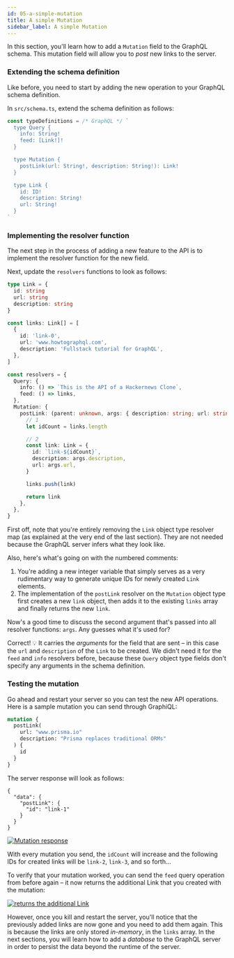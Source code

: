 ```yaml
---
id: 05-a-simple-mutation
title: A simple Mutation
sidebar_label: A simple Mutation
---
```


In this section, you'll learn how to add a `Mutation` field to the GraphQL schema. This mutation field will allow you to _post_ new links
to the server.

### Extending the schema definition

Like before, you need to start by adding the new operation to your GraphQL schema definition.

<Instruction>

In `src/schema.ts`, extend the schema definition as follows:

```ts
const typeDefinitions = /* GraphQL */ `
  type Query {
    info: String!
    feed: [Link!]!
  }

  type Mutation {
    postLink(url: String!, description: String!): Link!
  }

  type Link {
    id: ID!
    description: String!
    url: String!
  }
`
```

</Instruction>

### Implementing the resolver function

The next step in the process of adding a new feature to the API is to implement the resolver function for the new field.

<Instruction>

Next, update the `resolvers` functions to look as follows:

```typescript
type Link = {
  id: string
  url: string
  description: string
}

const links: Link[] = [
  {
    id: 'link-0',
    url: 'www.howtographql.com',
    description: 'Fullstack tutorial for GraphQL',
  },
]

const resolvers = {
  Query: {
    info: () => `This is the API of a Hackernews Clone`,
    feed: () => links,
  },
  Mutation: {
    postLink: (parent: unknown, args: { description: string; url: string }) => {
      // 1
      let idCount = links.length

      // 2
      const link: Link = {
        id: `link-${idCount}`,
        description: args.description,
        url: args.url,
      }

      links.push(link)

      return link
    },
  },
}
```

</Instruction>

First off, note that you're entirely removing the `Link` object type resolver map (as explained at the very end of the last section).
They are not needed because the GraphQL server infers what they look like.

Also, here's what's going on with the numbered comments:

1. You're adding a new integer variable that simply serves as a very rudimentary way to generate unique IDs for newly
   created `Link` elements.
1. The implementation of the `postLink` resolver on the `Mutation` object type first creates a new `link` object, then adds it to the existing `links`
   array and finally returns the new `link`.

Now's a good time to discuss the second argument that's passed into all resolver functions: `args`. Any guesses what
it's used for?

Correct! 💡 It carries the _arguments_ for the field that are sent – in this case the `url` and `description` of the `Link` to be
created. We didn't need it for the `feed` and `info` resolvers before, because these `Query` object type fields don't
specify any arguments in the schema definition.

### Testing the mutation

Go ahead and restart your server so you can test the new API operations. Here is a sample mutation you can send through GraphiQL:

```graphql
mutation {
  postLink(
    url: "www.prisma.io"
    description: "Prisma replaces traditional ORMs"
  ) {
    id
  }
}
```

The server response will look as follows:

```json(nocopy)
{
  "data": {
    "postLink": {
      "id": "link-1"
    }
  }
}
```

[![Mutation response](/assets/tutorial/basic/05-a-simple-mutation/post-link-mutation-response.png)](/assets/tutorial/basic/05-a-simple-mutation/post-link-mutation-response.png)

With every mutation you send, the `idCount` will increase and the following IDs for created links will be `link-2`,
`link-3`, and so forth...

To verify that your mutation worked, you can send the `feed` query operation from before again – it now returns the additional
Link that you created with the mutation:

[![returns the additional Link](/assets/tutorial/basic/05-a-simple-mutation/feed-link-query-response.png)](/assets/tutorial/basic/05-a-simple-mutation/feed-link-query-response.png)

However, once you kill and restart the server, you'll notice that the previously added links are now gone and you need
to add them again. This is because the links are only stored _in-memory_, in the `links` array. In the next sections,
you will learn how to add a _database_ to the GraphQL server in order to persist the data beyond the runtime of the
server.
